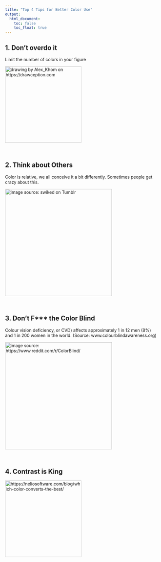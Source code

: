 ```yaml
---
title: "Top 4 Tips for Better Color Use"
output:
  html_document:
    toc: false  
    toc_float: true
---
```



## **1. Don't overdo it**

Limit the number of colors in your figure 

<img src="https://cdn.drawception.com/images/panels/2013/6-13/kbN8PjwxWP-2.png" alt="drawing by Alex_Khom on https://drawception.com" height="250"/>

<br>

## **2. Think about Others**

Color is relative, we all conceive it a bit differently. Sometimes people get crazy about this.

<img src="https://i.kym-cdn.com/photos/images/newsfeed/000/920/899/715.jpg" alt="image source: swiked on Tumblr" height="350"/>

<br>

## **3. Don't F\*\*\* the Color Blind**

Colour vision deficiency, or CVD) affects approximately 1 in 12 men (8%) and 1 in 200 women in the world. (Source: www.colourblindawareness.org)


<img src="https://i.redd.it/zulqus1dkb421.jpg" alt="image source: https://www.reddit.com/r/ColorBlind/" height="350"/>

<br>

## **4. Contrast is King**

<img src="https://neliosoftware.com/wp-content/uploads/2015/08/color-contrast.png" alt="https://neliosoftware.com/blog/which-color-converts-the-best/" height="250"/>

